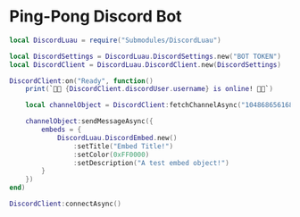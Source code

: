 # Ping-Pong Discord Bot

```lua
local DiscordLuau = require("Submodules/DiscordLuau")

local DiscordSettings = DiscordLuau.DiscordSettings.new("BOT TOKEN")
local DiscordClient = DiscordLuau.DiscordClient.new(DiscordSettings)

DiscordClient:on("Ready", function()
	print(`🎉🎉 {DiscordClient.discordUser.username} is online! 🎉🎉`)

	local channelObject = DiscordClient:fetchChannelAsync("1048686561685946489"):await()

	channelObject:sendMessageAsync({
		embeds = {
			DiscordLuau.DiscordEmbed.new()
				:setTitle("Embed Title!")
				:setColor(0xFF0000)
				:setDescription("A test embed object!")
		}
	})
end)

DiscordClient:connectAsync()
```